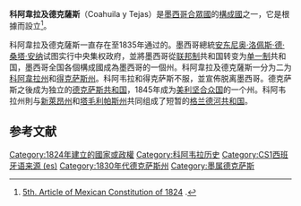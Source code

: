 '''科阿韋拉及德克薩斯'''（Coahuila y Tejas）是[[墨西哥合眾國_(1824年－1864年)|墨西哥合眾國]]的[[構成國|構成國]]之一，它是根據{{link-en|1824年墨西哥憲法|1824 Constitution of Mexico}}而設立<ref>[http://www.biblioteca.tv/artman2/publish/1824_121/Decreto_Constituci_n_federal_de_los_Estados-Unidos_Mexicanos.shtml 5th. Article of Mexican Constitution of 1824] {{Wayback|url=http://www.biblioteca.tv/artman2/publish/1824_121/Decreto_Constituci_n_federal_de_los_Estados-Unidos_Mexicanos.shtml |date=20180816062016 }}.</ref>。

科阿韋拉及德克薩斯一直存在至1835年通过的{{link-en|Siete Leyes}}。墨西哥總統[[安东尼奥·洛佩斯·德·桑塔·安纳|安东尼奥·洛佩斯·德·桑塔·安纳]]试图实行中央集权政府，並將墨西哥從[[联邦制|联邦制]]共和国转变为[[单一制|单一制]]共和国，墨西哥全国各個構成國成為墨西哥的一個州。科阿韋拉及德克薩斯一分为二为[[科阿韋拉州|科阿韋拉州]]和[[得克萨斯州|得克萨斯州]]。科阿韦拉和得克萨斯不服，並宣佈脱离墨西哥。德克萨斯之後成为独立的[[德克萨斯共和国|德克萨斯共和国]]，1845年成为[[美利坚合众国|美利坚合众国]]的一个州。科阿韦拉州則与[[新萊昂州|新萊昂州]]和[[塔毛利帕斯州|塔毛利帕斯州]]共同组成了短暂的[[格兰德河共和国|格兰德河共和国]]。

== 参考文献 ==
{{Reflist}}

[[Category:1824年建立的國家或政權|Category:1824年建立的國家或政權]]
[[Category:科阿韦拉历史|Category:科阿韦拉历史]]
[[Category:CS1西班牙语来源_(es)|Category:CS1西班牙语来源 (es)]]
[[Category:1830年代德克萨斯州|Category:1830年代德克萨斯州]]
[[Category:墨属德克萨斯|Category:墨属德克萨斯]]